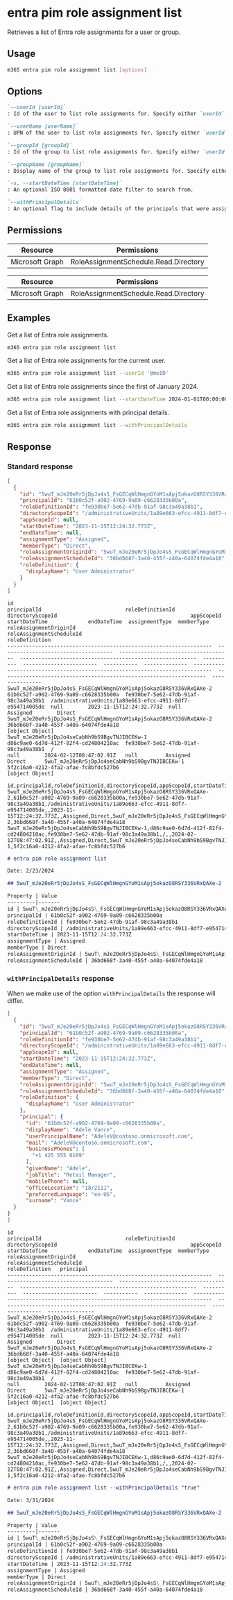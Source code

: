 
# entra pim role assignment list

Retrieves a list of Entra role assignments for a user or group.

## Usage

```sh
m365 entra pim role assignment list [options]
```

## Options

```md definition-list
`--userId [userId]`
: Id of the user to list role assignments for. Specify either `userId`, `userName`, `groupId` or `groupName`. If not specified, all assigned roles will be listed.

`--userName [userName]`
: UPN of the user to list role assignments for. Specify either `userId`, `userName`, `groupId` or `groupName`. If not specified, all assigned roles will be listed.

`--groupId [groupId]`
: Id of the group to list role assignments for. Specify either `userId`, `userName`, `groupId` or `groupName`. If not specified, all assigned roles will be listed.

`--groupName [groupName]`
: Display name of the group to list role assignments for. Specify either `userId`, `userName`, `groupId` or `groupName`. If not specified, all assigned roles will be listed.

`-s, --startDateTime [startDateTime]`
: An optional ISO 8601 formatted date filter to search from.

`--withPrincipalDetails`
: An optional flag to include details of the principals that were assigned a role.
```

<Global />

## Permissions
<Tabs>
  <TabItem value="Delegated">

  | Resource        | Permissions                           |
  |-----------------|---------------------------------------|
  | Microsoft Graph | RoleAssignmentSchedule.Read.Directory |

  </TabItem>
  <TabItem value="Application">

  | Resource        | Permissions                           |
  |-----------------|---------------------------------------|
  | Microsoft Graph | RoleAssignmentSchedule.Read.Directory |

  </TabItem>
</Tabs>

## Examples

Get a list of Entra role assignments.

```sh
m365 entra pim role assignment list
```

Get a list of Entra role assignments for the current user.

```sh
m365 entra pim role assignment list --userId '@meID'
```

Get a list of Entra role assignments since the first of January 2024.

```sh
m365 entra pim role assignment list --startDateTime 2024-01-01T00:00:00Z
```

Get a list of Entra role assignments with principal details.

```sh
m365 entra pim role assignment list --withPrincipalDetails
```

## Response

### Standard response

<Tabs>
  <TabItem value="JSON">

  ```json
  [
    {
      "id": "5wuT_mJe20eRr5jDpJo4sS_FsGECqWlHmgnGYoM1sApj5okazO8RSY336VRxQAXe-2",
      "principalId": "61b0c52f-a902-4769-9a09-c6628335b00a",
      "roleDefinitionId": "fe930be7-5e62-47db-91af-98c3a49a38b1",
      "directoryScopeId": "/administrativeUnits/1a89e663-efcc-4911-8df7-e954714005de",
      "appScopeId": null,
      "startDateTime": "2023-11-15T12:24:32.773Z",
      "endDateTime": null,
      "assignmentType": "Assigned",
      "memberType": "Direct",
      "roleAssignmentOriginId": "5wuT_mJe20eRr5jDpJo4sS_FsGECqWlHmgnGYoM1sApj5okazO8RSY336VRxQAXe-2",
      "roleAssignmentScheduleId": "36bd668f-3a40-455f-a40a-64074fde4a18",
      "roleDefinition": {
        "displayName": "User Administrator"
      }
    }
  ]
  ```

  </TabItem>
  <TabItem value="Text">

  ```text
  id                                                                  principalId                           roleDefinitionId                      directoryScopeId                                           appScopeId  startDateTime             endDateTime  assignmentType  memberType  roleAssignmentOriginId                                              roleAssignmentScheduleId                                            roleDefinition
  ------------------------------------------------------------------  ------------------------------------  ------------------------------------  ---------------------------------------------------------  ----------  ------------------------  -----------  --------------  ----------  ------------------------------------------------------------------  ------------------------------------------------------------------  ---------------
  5wuT_mJe20eRr5jDpJo4sS_FsGECqWlHmgnGYoM1sApj5okazO8RSY336VRxQAXe-2  61b0c52f-a902-4769-9a09-c6628335b00a  fe930be7-5e62-47db-91af-98c3a49a38b1  /administrativeUnits/1a89e663-efcc-4911-8df7-e954714005de  null        2023-11-15T12:24:32.773Z  null         Assigned        Direct      5wuT_mJe20eRr5jDpJo4sS_FsGECqWlHmgnGYoM1sApj5okazO8RSY336VRxQAXe-2  36bd668f-3a40-455f-a40a-64074fde4a18                                [object Object]
  5wuT_mJe20eRr5jDpJo4seCabNh9bS9BgvTNJIBCEKw-1                       d86c9ae0-6d7d-412f-82f4-cd24804210ac  fe930be7-5e62-47db-91af-98c3a49a38b1  /                                                          null        2024-02-12T08:47:02.91Z   null         Assigned        Direct      5wuT_mJe20eRr5jDpJo4seCabNh9bS9BgvTNJIBCEKw-1                       5f2c16a0-4212-4fa2-afae-fc8bfdc527b6                                [object Object]
  ```

  </TabItem>
  <TabItem value="CSV">

  ```csv
  id,principalId,roleDefinitionId,directoryScopeId,appScopeId,startDateTime,endDateTime,assignmentType,memberType,roleAssignmentOriginId,roleAssignmentScheduleId
  5wuT_mJe20eRr5jDpJo4sS_FsGECqWlHmgnGYoM1sApj5okazO8RSY336VRxQAXe-2,61b0c52f-a902-4769-9a09-c6628335b00a,fe930be7-5e62-47db-91af-98c3a49a38b1,/administrativeUnits/1a89e663-efcc-4911-8df7-e954714005de,,2023-11-15T12:24:32.773Z,,Assigned,Direct,5wuT_mJe20eRr5jDpJo4sS_FsGECqWlHmgnGYoM1sApj5okazO8RSY336VRxQAXe-2,36bd668f-3a40-455f-a40a-64074fde4a18
  5wuT_mJe20eRr5jDpJo4seCabNh9bS9BgvTNJIBCEKw-1,d86c9ae0-6d7d-412f-82f4-cd24804210ac,fe930be7-5e62-47db-91af-98c3a49a38b1,/,,2024-02-12T08:47:02.91Z,,Assigned,Direct,5wuT_mJe20eRr5jDpJo4seCabNh9bS9BgvTNJIBCEKw-1,5f2c16a0-4212-4fa2-afae-fc8bfdc527b6
  ```

  </TabItem>
  <TabItem value="Markdown">

  ```md
  # entra pim role assignment list

  Date: 2/23/2024

  ## 5wuT_mJe20eRr5jDpJo4sS_FsGECqWlHmgnGYoM1sApj5okazO8RSY336VRxQAXe-2

  Property | Value
  ---------|-------
  id | 5wuT\_mJe20eRr5jDpJo4sS\_FsGECqWlHmgnGYoM1sApj5okazO8RSY336VRxQAXe-2
  principalId | 61b0c52f-a902-4769-9a09-c6628335b00a
  roleDefinitionId | fe930be7-5e62-47db-91af-98c3a49a38b1
  directoryScopeId | /administrativeUnits/1a89e663-efcc-4911-8df7-e954714005de
  startDateTime | 2023-11-15T12:24:32.773Z
  assignmentType | Assigned
  memberType | Direct
  roleAssignmentOriginId | 5wuT\_mJe20eRr5jDpJo4sS\_FsGECqWlHmgnGYoM1sApj5okazO8RSY336VRxQAXe-2
  roleAssignmentScheduleId | 36bd668f-3a40-455f-a40a-64074fde4a18
  ```

  </TabItem>
</Tabs>

### `withPrincipalDetails` response

When we make use of the option `withPrincipalDetails` the response will differ. 

<Tabs>
  <TabItem value="JSON">

  ```json
  [
    {
      "id": "5wuT_mJe20eRr5jDpJo4sS_FsGECqWlHmgnGYoM1sApj5okazO8RSY336VRxQAXe-2",
      "principalId": "61b0c52f-a902-4769-9a09-c6628335b00a",
      "roleDefinitionId": "fe930be7-5e62-47db-91af-98c3a49a38b1",
      "directoryScopeId": "/administrativeUnits/1a89e663-efcc-4911-8df7-e954714005de",
      "appScopeId": null,
      "startDateTime": "2023-11-15T12:24:32.773Z",
      "endDateTime": null,
      "assignmentType": "Assigned",
      "memberType": "Direct",
      "roleAssignmentOriginId": "5wuT_mJe20eRr5jDpJo4sS_FsGECqWlHmgnGYoM1sApj5okazO8RSY336VRxQAXe-2",
      "roleAssignmentScheduleId": "36bd668f-3a40-455f-a40a-64074fde4a18",
      "roleDefinition": {
        "displayName": "User Administrator"
      },
      "principal": {
        "id": "61b0c52f-a902-4769-9a09-c6628335b00a",
        "displayName": "Adele Vance",
        "userPrincipalName": "AdeleV@contoso.onmicrosoft.com",
        "mail": "AdeleV@contoso.onmicrosoft.com",
        "businessPhones": [
          "+1 425 555 0109"
        ],
        "givenName": "Adele",
        "jobTitle": "Retail Manager",
        "mobilePhone": null,
        "officeLocation": "18/2111",
        "preferredLanguage": "en-US",
        "surname": "Vance"
    }
  }
  ]
  ```

  </TabItem>
  <TabItem value="Text">

  ```text
  id                                                                  principalId                           roleDefinitionId                      directoryScopeId                                           appScopeId  startDateTime             endDateTime  assignmentType  memberType  roleAssignmentOriginId                                              roleAssignmentScheduleId                                            roleDefinition   principal
  ------------------------------------------------------------------  ------------------------------------  ------------------------------------  ---------------------------------------------------------  ----------  ------------------------  -----------  --------------  ----------  ------------------------------------------------------------------  ------------------------------------------------------------------  ---------------  ---------------
  5wuT_mJe20eRr5jDpJo4sS_FsGECqWlHmgnGYoM1sApj5okazO8RSY336VRxQAXe-2  61b0c52f-a902-4769-9a09-c6628335b00a  fe930be7-5e62-47db-91af-98c3a49a38b1  /administrativeUnits/1a89e663-efcc-4911-8df7-e954714005de  null        2023-11-15T12:24:32.773Z  null         Assigned        Direct      5wuT_mJe20eRr5jDpJo4sS_FsGECqWlHmgnGYoM1sApj5okazO8RSY336VRxQAXe-2  36bd668f-3a40-455f-a40a-64074fde4a18                                [object Object]  [object Object]
  5wuT_mJe20eRr5jDpJo4seCabNh9bS9BgvTNJIBCEKw-1                       d86c9ae0-6d7d-412f-82f4-cd24804210ac  fe930be7-5e62-47db-91af-98c3a49a38b1  /                                                          null        2024-02-12T08:47:02.91Z   null         Assigned        Direct      5wuT_mJe20eRr5jDpJo4seCabNh9bS9BgvTNJIBCEKw-1                       5f2c16a0-4212-4fa2-afae-fc8bfdc527b6                                [object Object]  [object Object]
  ```

  </TabItem>
  <TabItem value="CSV">

  ```csv
  id,principalId,roleDefinitionId,directoryScopeId,appScopeId,startDateTime,endDateTime,assignmentType,memberType,roleAssignmentOriginId,roleAssignmentScheduleId
  5wuT_mJe20eRr5jDpJo4sS_FsGECqWlHmgnGYoM1sApj5okazO8RSY336VRxQAXe-2,61b0c52f-a902-4769-9a09-c6628335b00a,fe930be7-5e62-47db-91af-98c3a49a38b1,/administrativeUnits/1a89e663-efcc-4911-8df7-e954714005de,,2023-11-15T12:24:32.773Z,,Assigned,Direct,5wuT_mJe20eRr5jDpJo4sS_FsGECqWlHmgnGYoM1sApj5okazO8RSY336VRxQAXe-2,36bd668f-3a40-455f-a40a-64074fde4a18
  5wuT_mJe20eRr5jDpJo4seCabNh9bS9BgvTNJIBCEKw-1,d86c9ae0-6d7d-412f-82f4-cd24804210ac,fe930be7-5e62-47db-91af-98c3a49a38b1,/,,2024-02-12T08:47:02.91Z,,Assigned,Direct,5wuT_mJe20eRr5jDpJo4seCabNh9bS9BgvTNJIBCEKw-1,5f2c16a0-4212-4fa2-afae-fc8bfdc527b6
  ```

  </TabItem>
  <TabItem value="Markdown">

  ```md
  # entra pim role assignment list --withPrincipalDetails "true"

  Date: 3/31/2024

  ## 5wuT_mJe20eRr5jDpJo4sS_FsGECqWlHmgnGYoM1sApj5okazO8RSY336VRxQAXe-2

  Property | Value
  ---------|-------
  id | 5wuT\_mJe20eRr5jDpJo4sS\_FsGECqWlHmgnGYoM1sApj5okazO8RSY336VRxQAXe-2
  principalId | 61b0c52f-a902-4769-9a09-c6628335b00a
  roleDefinitionId | fe930be7-5e62-47db-91af-98c3a49a38b1
  directoryScopeId | /administrativeUnits/1a89e663-efcc-4911-8df7-e954714005de
  startDateTime | 2023-11-15T12:24:32.773Z
  assignmentType | Assigned
  memberType | Direct
  roleAssignmentOriginId | 5wuT\_mJe20eRr5jDpJo4sS\_FsGECqWlHmgnGYoM1sApj5okazO8RSY336VRxQAXe-2
  roleAssignmentScheduleId | 36bd668f-3a40-455f-a40a-64074fde4a18
  ```

  </TabItem>
</Tabs>